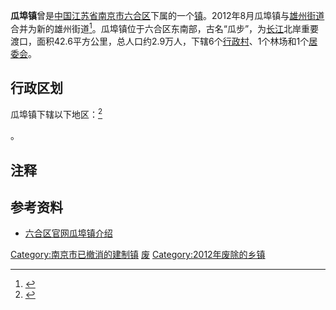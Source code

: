 {{中国乡级行政区|32/01/16/107/000}}

'''瓜埠镇'''曾是[[中国|中国]][[江苏省|江苏省]][[南京市|南京市]][[六合区|六合区]]下属的一个[[行政建制镇|镇]]。2012年8月瓜埠镇与[[雄州街道|雄州街道]]合并为新的雄州街道<ref>{{cite web| title=六合街镇区划调整 沿江工业开发区并入化工园| url=http://www.njtv.com.cn/cont/cont5/201208/t20120827_144155.html| publisher=南京电视新闻网| date=| accessdate=}}{{Dead link|date=2018年6月 |bot=InternetArchiveBot |fix-attempted=no }}</ref>。瓜埠镇位于六合区东南部，古名“瓜步”，为[[长江|长江]]北岸重要渡口，面积42.6平方公里，总人口约2.9万人，下辖6个[[行政村|行政村]]、1个林场和1个[[居委会|居委会]]。

== 行政区划 ==

瓜埠镇下辖以下地区：<ref>{{PRC admin/ref sgc|32/01/16/112/000}}</ref>

{{PRC admin/children|32/01/16/107/000}}。

== 注释 ==

{{reflist}}

==参考资料==
*[http://www.njlh.gov.cn/d.asp?l=001&id=15667 六合区官网瓜埠镇介绍]{{dead link|date=2018年3月 |bot=InternetArchiveBot |fix-attempted=yes }}

{{江苏行政区划小作品}}
[[Category:南京市已撤消的建制镇|Category:南京市已撤消的建制镇]]
[[Category:六合区行政区划|废]]
[[Category:2012年废除的乡镇|Category:2012年废除的乡镇]]